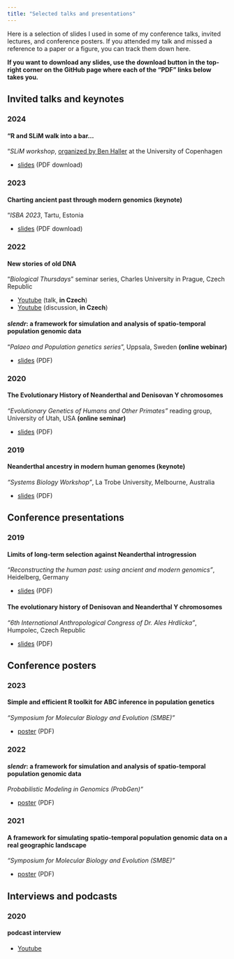 ```yaml
---
title: "Selected talks and presentations"
---
```


Here is a selection of slides I used in some of my conference talks, invited lectures, and conference posters. If you attended my talk and missed a reference to a paper or a figure, you can track them down here.

**If you want to download any slides, use the download button in the top-right corner on the GitHub page where each of the "PDF" links below takes you.**

## Invited talks and keynotes

### 2024

#### **"R and SLiM walk into a bar...**

"*SLiM workshop*, [organized by Ben Haller](http://benhaller.com/workshops/workshops.html) at the University of Copenhagen

-   [slides](https://github.com/bodkan/bodkan.github.io/blob/main/talks/2024-05-17%20SLiM%20workshop.pdf) (PDF download)

### 2023

#### **Charting ancient past through modern genomics** (keynote)

"*ISBA 2023*, Tartu, Estonia

-   [slides](https://github.com/bodkan/bodkan.github.io/blob/main/talks/2023-09-15%20ISBA.pdf) (PDF download)

### 2022

#### **New stories of old DNA**

"*Biological Thursdays*" seminar series, Charles University in Prague, Czech Republic

-   [Youtube](https://www.youtube.com/watch?v=B2jrgnjNqC0) (talk, **in Czech**)
-   [Youtube](https://www.youtube.com/watch?v=7fCkHfcCDtc) (discussion, **in Czech**)

#### ***slendr*****: a framework for simulation and analysis of spatio-temporal population genomic data**

"*Palaeo and Population genetics series*", Uppsala, Sweden **(online webinar)**

-   [slides](https://github.com/bodkan/bodkan.github.io/blob/main/talks/2022-09-23%20Uppsala%20seminar.pdf) (PDF)

### 2020

#### **The Evolutionary History of Neanderthal and Denisovan Y chromosomes**

*"Evolutionary Genetics of Humans and Other Primates"* reading group, University of Utah, USA **(online seminar)**

-   [slides](https://github.com/bodkan/bodkan.github.io/blob/main/talks/2020-12-01%20Utah%20Y%20seminar.pdf) (PDF)

### 2019

#### **Neanderthal ancestry in modern human genomes** (keynote)

*"Systems Biology Workshop"*, La Trobe University, Melbourne, Australia

-   [slides](https://github.com/bodkan/bodkan.github.io/blob/main/talks/2019-05-15%20Melbourne%20workshop.pdf) (PDF)

## Conference presentations

### 2019

#### **Limits of long-term selection against Neanderthal introgression**

*"*Reconstructing the human past: using ancient and modern genomics*"*, Heidelberg, Germany

-   [slides](https://github.com/bodkan/bodkan.github.io/blob/main/talks/2019-04-01%20Heidelberg%20EMBO.pdf) (PDF)

#### **The evolutionary history of Denisovan and Neanderthal Y chromosomes**

*"6th International Anthropological Congress of Dr. Ales Hrdlicka"*, Humpolec, Czech Republic

-   [slides](https://github.com/bodkan/bodkan.github.io/blob/main/talks/2019-09-04%20Humpolec%20Y%20chromosomes.pdf) (PDF)

## Conference posters

### 2023

#### Simple and efficient R toolkit for ABC inference in population genetics

*"Symposium for Molecular Biology and Evolution (SMBE)"*

-   [poster](https://github.com/bodkan/bodkan.github.io/blob/main/talks/2023-07-20%20SMBE%20poster.pdf) (PDF)

### 2022

#### *slendr*: a framework for simulation and analysis of spatio-temporal population genomic data

*Probabilistic Modeling in Genomics (ProbGen)"*

-   [poster](https://github.com/bodkan/bodkan.github.io/blob/main/talks/2022-03-28%20ProbGen%20poster.pdf) (PDF)

### 2021

#### **A framework for simulating spatio-temporal population genomic data on a real geographic landscape**

*"Symposium for Molecular Biology and Evolution (SMBE)"*

-   [poster](https://github.com/bodkan/bodkan.github.io/blob/main/talks/2021-05-31%20SMBE%20poster.pdf) (PDF)

## Interviews and podcasts

### 2020

#### podcast interview

-   [Youtube](https://www.youtube.com/watch?v=Bq1RI3AbIso)

